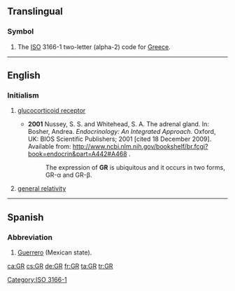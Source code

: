 {{also|gr|.gr|gr.|Gr.}}
==Translingual==

===Symbol===
{{head|mul|symbol}}
# The [[ISO]] 3166-1 two-letter (alpha-2) code for [[Greece]].

[[Category:ISO 3166-1]]

----

==English==

===Initialism===
{{rfc-header|Initialism}}
{{head|en|initialism}}

# {{lb|en|biochemistry}} [[glucocorticoid receptor]]
#* '''2001''' Nussey, S. S. and Whitehead, S. A. The adrenal gland. In: Bosher, Andrea. ''Endocrinology: An Integrated Approach''. Oxford, UK: BIOS Scientific Publishers; 2001 [cited 18 December 2009]. Available from: http://www.ncbi.nlm.nih.gov/bookshelf/br.fcgi?book=endocrin&part=A442#A468 .
#*: The expression of '''GR''' is ubiquitous and it occurs in two forms, GR-α and GR-β.
# [[general relativity]]

----

==Spanish==

===Abbreviation===
{{rfc-header|Abbreviation}}
{{head|es|abbreviation}}

# [[Guerrero]] (Mexican state).

[[ca:GR]]
[[cs:GR]]
[[de:GR]]
[[fr:GR]]
[[ta:GR]]
[[tr:GR]]